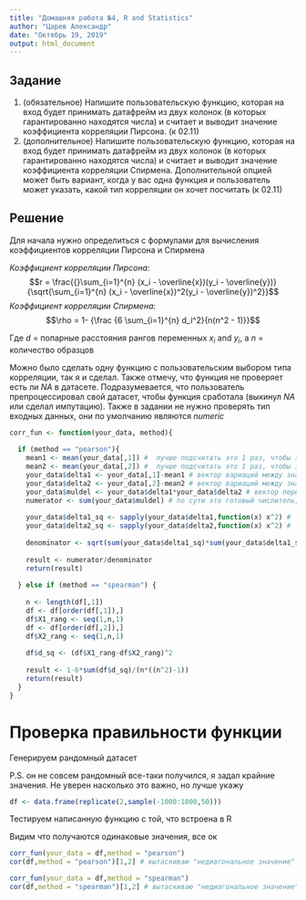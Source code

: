 ```yaml
---
title: "Домашняя работа №4, R and Statistics"
author: "Царев Александр"
date: "Октябрь 19, 2019"
output: html_document
---
```


## Задание
1. (обязательное) Напишите пользовательскую функцию, которая на вход будет принимать датафрейм из двух колонок (в которых гарантированно находятся числа) и считает и выводит значение коэффициента корреляции Пирсона. (к 02.11)
2. (дополнительное) Напишите пользовательскую функцию, которая на вход будет принимать датафрейм из двух колонок (в которых гарантированно находятся числа) и считает и выводит значение коэффициента корреляции Спирмена. Дополнительной опцией может быть вариант, когда у вас одна функция и пользователь может указать, какой тип корреляции он хочет посчитать (к 02.11)


## Решение
Для начала нужно определиться с формулами для вычисления коэффициентов корреляции Пирсона и Спирмена

_Коэффициент корреляции Пирсона_: $$r = \frac{{}\sum_{i=1}^{n} (x_i - \overline{x})(y_i - \overline{y})}
{\sqrt{\sum_{i=1}^{n} (x_i - \overline{x})^2(y_i - \overline{y})^2}}$$
_Коэффициент корреляции Спирмена_: $$\rho = 1- {\frac {6 \sum_{i=1}^{n} d_i^2}{n(n^2 - 1)}}$$

Где $d$ = попарные расстояния рангов переменных $x_i$ and $y_i$, а $n$ = количество образцов


Можно было сделать одну функцию с пользовательским выбором типа корреляции, так я и сделал. Также отмечу, что функция не проверяет есть ли _NA_ в датасете. Подразумевается, что пользователь препроцессировал свой датасет, чтобы функция сработала (выкинул _NA_ или сделал импутацию). Также в задании не нужно проверять тип входных данных, они по умолчанию являются _numeric_


```r

corr_fun <- function(your_data, method){
  
  if (method == "pearson"){
    mean1 <- mean(your_data[,1]) #  лучше подсчитать это 1 раз, чтобы экономить время
    mean2 <- mean(your_data[,2]) #  лучше подсчитать это 1 раз, чтобы экономить время
    your_data$delta1 <- your_data[,1]-mean1 # вектор вариаций между значением и средним по значению X1 
    your_data$delta2 <- your_data[,2]-mean2 # вектор вариаций между значением и средним по значению X2
    your_data$muldel <- your_data$delta1*your_data$delta2 # вектор переменоженных вариаций двух переменных (X1*X2)
    numerator <- sum(your_data$muldel) # по сути это готовый числитель, лучше подсчитать 1 раз -> экономия времени
    
    your_data$delta1_sq <- sapply(your_data$delta1,function(x) x^2) #  векотр квадратов вариаций по значению X1
    your_data$delta2_sq <- sapply(your_data$delta2,function(x) x^2) #  векотр квадратов вариаций по значению X2
    
    denominator <- sqrt(sum(your_data$delta1_sq)*sum(your_data$delta1_sq))# по сути это готовый знаменатель
    
    result <- numerator/denominator
    return(result)
    
  } else if (method == "spearman") {
    
    n <- length(df[,1])
    df <- df[order(df[,1]),]
    df$X1_rang <- seq(1,n,1)
    df <- df[order(df[,2]),]
    df$X2_rang <- seq(1,n,1)
    
    df$d_sq <- (df$X1_rang-df$X2_rang)^2
    
    result <- 1-6*sum(df$d_sq)/(n*((n^2)-1))
    return(result)
  }
}

```

# Проверка правильности функции
Генерируем рандомный датасет

P.S. он не совсем рандомный все-таки получился, я задал крайние значения. Не уверен насколько это важно, но лучше укажу
```r
df <- data.frame(replicate(2,sample(-1000:1000,50)))
```
Тестируем написанную функцию с той, что встроена в R

Видим что получаются одинаковые значения, все ок
```r

corr_fun(your_data = df,method = "pearson")
cor(df,method = "pearson")[1,2] # вытаскиваю "недиагональное значение"

corr_fun(your_data = df,method = "spearman")
cor(df,method = "spearman")[1,2] # вытаскиваю "недиагональное значение"


```




